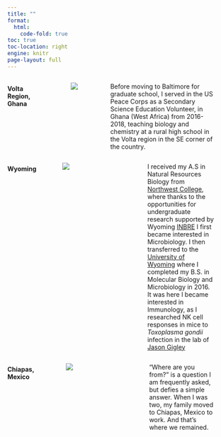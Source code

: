 ```yaml
---
title: ""
format: 
  html: 
    code-fold: true
toc: true
toc-location: right
engine: knitr
page-layout: full
---
```

:::: columns
#### Volta Region, Ghana
::: {.column width="5%"}
:::

::: {.column width="13%"}
![](images/Agbagba.jpg)
:::

::: {.column width="2%"}
:::

::: {.column width="75%"}
Before moving to Baltimore for graduate school, I served in the US Peace Corps as a Secondary Science Education Volunteer, in Ghana (West Africa) from 2016-2018, teaching biology and chemistry at a rural high school in the Volta region in the SE corner of the country.
:::

::: {.column width="5%"}
:::

::::



:::: columns
#### Wyoming
::: {.column width="5%"}
:::

::: {.column width="43%"}
![](images/Wyo.jpg)
:::

::: {.column width="2%"}
:::

::: {.column width="45%"}
I received my A.S in Natural Resources Biology from [Northwest College](https://nwc.edu/), where thanks to the opportunities for undergraduate research supported by Wyoming [INBRE](http://www.uwyo.edu/wyominginbre/) I first became interested in Microbiology. I then transferred to the [University of Wyoming](http://www.uwyo.edu/) where I completed my B.S. in Molecular Biology and Microbiology in 2016. It was here I became interested in Immunology, as I researched NK cell responses in mice to *Toxoplasma gondii* infection in the lab of [Jason Gigley](http://www.uwyo.edu/molecbio/faculty-and-staff/jason-gigley/index.html)
:::

::: {.column width="5%"}
:::

:::::


:::: columns
#### Chiapas, Mexico
::: {.column width="5%"}
:::

::: {.column width="43%"}
![](images/Palenque.jpg)
:::

::: {.column width="2%"}
:::

::: {.column width="45%"}
"Where are you from?" is a question I am frequently asked, but defies a simple answer. When I was two, my family moved to Chiapas, Mexico to work. And that's where we remained.
:::

::: {.column width="5%"}
:::

:::::
